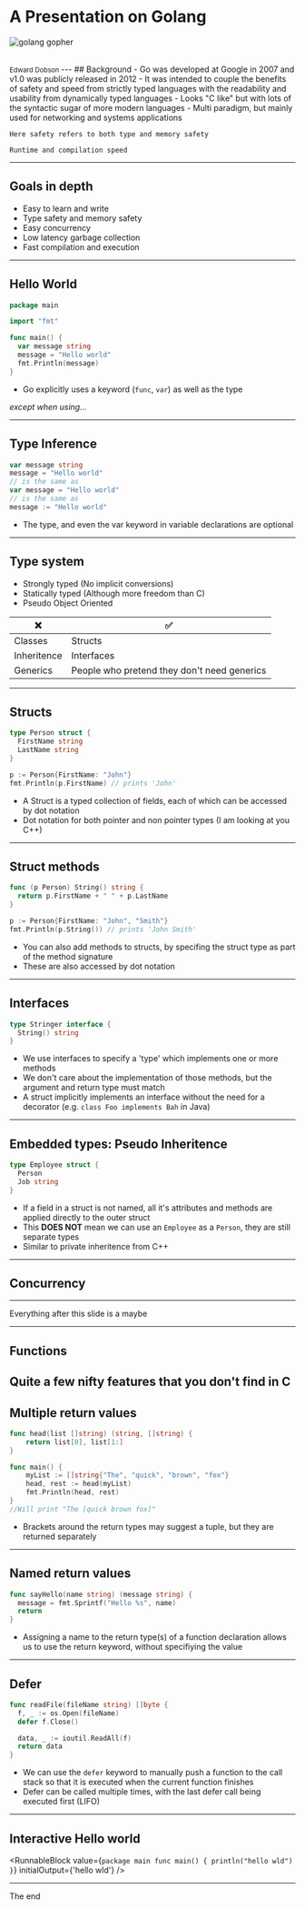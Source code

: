 
<Fullscreen />

# A Presentation on Golang

![golang gopher](public/img/gopher.png)

<br />
<small>
Edward Dobson
</small>
---
## Background
- Go was developed at Google in 2007 and v1.0 was publicly released in 2012
- It was intended to couple the benefits of safety and speed from strictly typed languages with the readability and usability from dynamically typed languages
- Looks "C like" but with lots of the syntactic sugar of more modern languages
- Multi paradigm, but mainly used for networking and systems applications

```notes
Here safety refers to both type and memory safety

Runtime and compilation speed
```
---
## Goals in depth
- Easy to learn and write
- Type safety and memory safety
- Easy concurrency
- Low latency garbage collection
- Fast compilation and execution
---
## Hello World
```go
package main

import "fmt"

func main() {
  var message string
  message = "Hello world"
  fmt.Println(message)
}
```
- Go explicitly uses a keyword (`func`, `var`) as well as the type

<em>except when using...</em>

---

## Type Inference
<Cool num='1' />

```go
var message string
message = "Hello world"
// is the same as
var message = "Hello world"
// is the same as
message := "Hello world"
```
- The type, and even the var keyword in variable declarations are optional

---
## Type system
- Strongly typed (No implicit conversions)
- Statically typed (Although more freedom than C)
- Pseudo Object Oriented

❌          | ✅
------------|-------------
Classes     | Structs
Inheritence | Interfaces
Generics    | People who pretend they don't need generics

---
## Structs

```go
type Person struct {
  FirstName string
  LastName string
}

p := Person{FirstName: "John"}
fmt.Println(p.FirstName) // prints 'John'
```

- A Struct is a typed collection of fields, each of which can be accessed by dot notation
- Dot notation for both pointer and non pointer types (I am looking at you C++)

---
## Struct methods
```go
func (p Person) String() string {
  return p.FirstName + " " + p.LastName
}

p := Person{FirstName: "John", "Smith"}
fmt.Println(p.String()) // prints 'John Smith'
```

- You can also add methods to structs, by specifing the struct type as part of the method signature
- These are also accessed by dot notation

---
## Interfaces

```go
type Stringer interface {
  String() string
}  
```
- We use interfaces to specify a 'type' which implements one or more methods
- We don't care about the implementation of those methods, but the argument and return type must match
- A struct implicitly implements an interface without the need for a decorator (e.g. `class Foo implements Bah` in Java)

---
## Embedded types: Pseudo Inheritence
```go
type Employee struct {
  Person
  Job string
}
```
- If a field in a struct is not named, all it's attributes and methods are applied directly to the outer struct
- This **DOES NOT** mean we can use an `Employee` as a `Person`, they are still separate types
- Similar to private inheritence from C++

---
## Concurrency

---
Everything after this slide is a maybe

---
## Functions
Quite a few nifty features that you don't find in C
---
## Multiple return values
```go
func head(list []string) (string, []string) {
	return list[0], list[1:]
}

func main() {
	myList := []string{"The", "quick", "brown", "fox"}
	head, rest := head(myList)
	fmt.Println(head, rest)
}
//Will print "The [quick brown fox]"
```
- Brackets around the return types may suggest a tuple, but they are returned separately
---
## Named return values
```go
func sayHello(name string) (message string) {
  message = fmt.Sprintf("Hello %s", name)
  return
}
```
- Assigning a name to the return type(s) of a function declaration allows us to use the return keyword, without specifiying the value
---
## Defer
```go
func readFile(fileName string) []byte {
  f, _ := os.Open(fileName)
  defer f.Close()

  data, _ := ioutil.ReadAll(f)
  return data
}
```
- We can use the `defer` keyword to manually push a function to the call stack so that it is executed when the current function finishes
- Defer can be called multiple times, with the last defer call being executed first (LIFO)

---
## Interactive Hello world

<RunnableBlock value={`package main
func main() {
  println("hello wld")
}`}
  initialOutput={'hello wld'} />

---
The end
